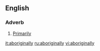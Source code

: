 ==English==

===Adverb===
{{en-adv}}

#[[Primarily]]

[[it:aboriginally]]
[[ru:aboriginally]]
[[vi:aboriginally]]